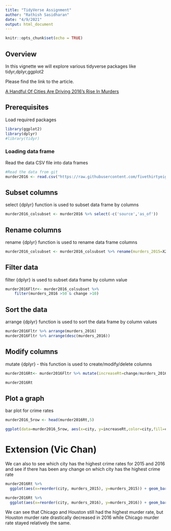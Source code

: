 ```yaml
---
title: "TidyVerse Assignment"
author: "Rathish Sasidharan"
date: "4/9/2021"
output: html_document
---
```


```r
knitr::opts_chunk$set(echo = TRUE)
```

## Overview
In this vignette we will explore various tidyverse packages like tidyr,dplyr,ggplot2

Please find the link to the article.

[A Handful Of Cities Are Driving 2016’s Rise In Murders](https://fivethirtyeight.com/features/a-handful-of-cities-are-driving-2016s-rise-in-murders/)

## Prerequisites
Load required packages

```r
library(ggplot2)
library(dplyr)
#library(tidyr)

```


### Loading data frame 
Read the  data CSV file into data frames
```r
#Read the data from git
murder2016 <- read.csv("https://raw.githubusercontent.com/fivethirtyeight/data/master/murder_2016/murder_2016_prelim.csv")

```

## Subset columns

select {dplyr} function is used to subset  data frame by columns
```r
murder2016_colsubset <- murder2016 %>% select(-c('source','as_of'))
```


## Rename columns

rename {dplyr} function is used to rename data frame  columns
```r
murder2016_colsubset <- murder2016_colsubset %>% rename(murders_2015=X2015_murders,murders_2016=X2016_murders)
```


## Filter data
filter {dplyr} is used to subset data frame by column value
```r
murder2016Fltr<- murder2016_colsubset %>%
    filter(murders_2016 >50 & change >10)
```


## Sort the data
arrange {dplyr} function is used to sort the data frame by column values 
```r
murder2016Fltr %>% arrange(murders_2016)
murder2016Fltr %>% arrange(desc(murders_2016))

```



##  Modify columns
mutate {dplyr} - this function is used to create/modify/delete columns
```r
murder2016Rt<- murder2016Fltr %>% mutate(increaseRt=change/murders_2016 *100)

murder2016Rt

```


## Plot a graph

bar plot for crime rates

```r

murder2016_5row <- head(murder2016Rt,5) 

ggplot(data=murder2016_5row, aes(x=city, y=increaseRt,color=city,fill=city)) +  geom_bar(stat="identity") +labs(title='Crime Rate Across major cities 2016',x='City',y='Crime Rate increase') + theme(axis.text.x = element_text(angle = 90, vjust = 0.5, hjust=1))+geom_text(aes(label=increaseRt), position=position_dodge(width=0.9), vjust=-0.25)

```

# Extension (Vic Chan)

We can also to see which city has the highest crime rates for 2015 and 2016 and see if there has been any change on which city has the highest crime rate


```r
murder2016Rt %>%
  ggplot(aes(x=reorder(city, murders_2015), y=murders_2015)) + geom_bar(stat="identity") + coord_flip()
```

```r
murder2016Rt %>%
  ggplot(aes(x=reorder(city, murders_2016), y=murders_2016)) + geom_bar(stat="identity") + coord_flip()
```

We can see that Chicago and Houston still had the highest murder rate, but Houston murder rate drastically decreased in 2016 while Chicago murder rate stayed relatively the same. 